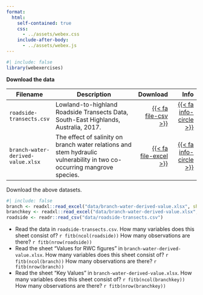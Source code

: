 ```yaml
---
format: 
  html:
    self-contained: true
    css: 
      - ../assets/webex.css
    include-after-body: 
      - ../assets/webex.js
---
```


```r
#| include: false
library(webexercises)
```

**Download the data**



Filename |  Description | Download | Info
------ | -------------|  ---: | ---:
`roadside-transects.csv` | Lowland-to-highland Roadside Transects Data, South-East Highlands, Australia, 2017. | <a href='data/roadside-transects.csv' download>{{< fa file-csv >}}</a> | [{{< fa info-circle >}}](https://datacommons.anu.edu.au/DataCommons/rest/display/anudc:5861?layout=def:display){target="_blank"}
`branch-water-derived-value.xlsx` | The effect of salinity on branch water relations and stem hydraulic vulnerability in two co-occurring mangrove species. | <a href='data/branch-water-derived-value.xlsx' download>{{< fa file-excel >}}</a> | [{{< fa info-circle >}}](https://datacommons.anu.edu.au/DataCommons/rest/display/anudc:6254?layout=def%3adisplay){target="_blank"}




Download the above datasets.

```r
#| include: false
branch <- readxl::read_excel("data/branch-water-derived-value.xlsx", sheet = "Values for RWC figures")
branchkey <- readxl::read_excel("data/branch-water-derived-value.xlsx", sheet = "Key Values")
roadside <- readr::read_csv("data/roadside-transects.csv")
```


- Read the data in `roadside-transects.csv`. How many variables does this sheet consist of? `r fitb(ncol(roadside))` How many observations are there? `r fitb(nrow(roadside))`
- Read the sheet "Values for RWC figures" in `branch-water-derived-value.xlsx`. How many variables does this sheet consist of? `r fitb(ncol(branch))` How many observations are there? `r fitb(nrow(branch))`
- Read the sheet "Key Values" in `branch-water-derived-value.xlsx`. How many variables does this sheet consist of? `r fitb(ncol(branchkey))` How many observations are there? `r fitb(nrow(branchkey))`